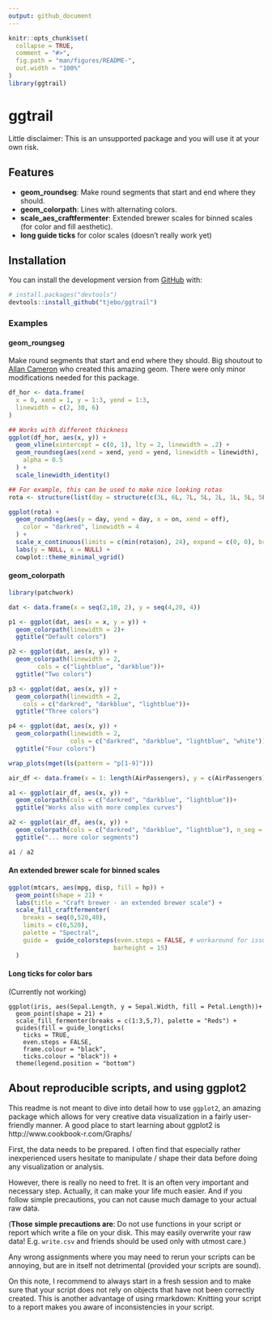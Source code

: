 ```yaml
---
output: github_document
---
```


<!-- README.md is generated from README.Rmd. Please edit that file -->


```r
knitr::opts_chunk$set(
  collapse = TRUE,
  comment = "#>",
  fig.path = "man/figures/README-",
  out.width = "100%"
)
library(ggtrail)

```

# ggtrail

<!-- badges: start -->
<!-- badges: end -->

Little disclaimer: This is an unsupported package and you will use it at your own risk. 

## Features
- **geom_roundseg**: Make round segments that start and end where they should. 
- **geom_colorpath**: Lines with alternating colors. 
- **scale_aes_craftfermenter**: Extended brewer scales for binned scales (for color and fill aesthetic).
- **long guide ticks** for color scales (doesn't really work yet)

## Installation
You can install the development version from [GitHub](https://github.com/) with:

``` r
# install.packages("devtools")
devtools::install_github("tjebo/ggtrail")
```

### Examples
#### geom_roungseg
Make round segments that start and end where they should. Big shoutout to [Allan Cameron](https://github.com/AllanCameron) who created this amazing geom. There were only minor modifications needed for this package. 
```r
df_hor <- data.frame(
  x = 0, xend = 1, y = 1:3, yend = 1:3,
  linewidth = c(2, 30, 6)
)

## Works with different thickness
ggplot(df_hor, aes(x, y)) +
  geom_vline(xintercept = c(0, 1), lty = 2, linewidth = .2) +
  geom_roundseg(aes(xend = xend, yend = yend, linewidth = linewidth),
    alpha = 0.5
  ) +
  scale_linewidth_identity()

## For example, this can be used to make nice looking rotas
rota <- structure(list(day = structure(c(3L, 6L, 7L, 5L, 2L, 1L, 5L, 5L, 7L, 1L, 7L, 2L, 3L, 4L, 1L), levels = c("Monday", "Tuesday", "Wednesday", "Thursday", "Friday", "Saturday", "Sunday"), class = "factor"), on = c(17.5, 7.5, 17.5, 6.5, 6.5, 11.5, 17.5, 21.3, 13.5, 15.5, 21.3, 19, 19, 7.5, 7.5), off = c(18.5, 8.75, 18.5, 7.5, 7.5, 12.75, 18.5, 22.75, 14.75, 16.75, 22.75, 19.75, 19.75, 8.75, 8.75)), row.names = c(15L, 44L, 31L, 36L, 6L, 43L, 23L, 26L, 39L, 5L, 34L, 12L, 16L, 1L, 41L), class = "data.frame")

ggplot(rota) +
  geom_roundseg(aes(y = day, yend = day, x = on, xend = off),
    color = "darkred", linewidth = 4
  ) +
  scale_x_continuous(limits = c(min(rota$on), 24), expand = c(0, 0), breaks = seq(0, 24, 4)) +
  labs(y = NULL, x = NULL) +
  cowplot::theme_minimal_vgrid()

```

#### geom_colorpath
```r
library(patchwork)

dat <- data.frame(x = seq(2,10, 2), y = seq(4,20, 4))

p1 <- ggplot(dat, aes(x = x, y = y)) +
  geom_colorpath(linewidth = 2)+
  ggtitle("Default colors")

p2 <- ggplot(dat, aes(x, y)) +
  geom_colorpath(linewidth = 2,
        cols = c("lightblue", "darkblue"))+
  ggtitle("Two colors")

p3 <- ggplot(dat, aes(x, y)) +
  geom_colorpath(linewidth = 2, 
    cols = c("darkred", "darkblue", "lightblue"))+
  ggtitle("Three colors")

p4 <- ggplot(dat, aes(x, y)) +
  geom_colorpath(linewidth = 2, 
                 cols = c("darkred", "darkblue", "lightblue", "white"))+
  ggtitle("Four colors")

wrap_plots(mget(ls(pattern = "p[1-9]")))

air_df <- data.frame(x = 1: length(AirPassengers), y = c(AirPassengers))

a1 <- ggplot(air_df, aes(x, y)) +
  geom_colorpath(cols = c("darkred", "darkblue", "lightblue"))+
  ggtitle("Works also with more complex curves")

a2 <- ggplot(air_df, aes(x, y)) +
  geom_colorpath(cols = c("darkred", "darkblue", "lightblue"), n_seg = 150)+
  ggtitle("... more color segments")

a1 / a2
```

#### An extended brewer scale for binned scales
```r
ggplot(mtcars, aes(mpg, disp, fill = hp)) +
  geom_point(shape = 21) +
  labs(title = "Craft brewer - an extended brewer scale") +
  scale_fill_craftfermenter(
    breaks = seq(0,520,40),
    limits = c(0,520),
    palette = "Spectral",
    guide =  guide_colorsteps(even.steps = FALSE, # workaround for issues #4019/#4100
                             barheight = 15) 
  )
```

#### Long ticks for color bars
(Currently not working)
```
ggplot(iris, aes(Sepal.Length, y = Sepal.Width, fill = Petal.Length))+
  geom_point(shape = 21) +
  scale_fill_fermenter(breaks = c(1:3,5,7), palette = "Reds") +
  guides(fill = guide_longticks(
    ticks = TRUE,
    even.steps = FALSE,
    frame.colour = "black",
    ticks.colour = "black")) +
  theme(legend.position = "bottom")
```


## About reproducible scripts, and using ggplot2
This readme is not meant to dive into detail how to use `ggplot2`, an amazing package which allows for very creative data visualization in a fairly user-friendly manner. A good place to start learning about ggplot2 is http://www.cookbook-r.com/Graphs/

First, the data needs to be prepared. I often find that especially rather inexperienced users hesitate to manipulate / shape their data before doing any visualization or analysis. 

However, there is really no need to fret. It is an often very important and necessary step. Actually, it can make your life much easier. And if you follow simple precautions, you can not cause much damage to your actual raw data. 

(**Those simple precautions are**: Do not use functions in your script or report which write a file on your disk. This may easily overwrite your raw data! E.g. `write.csv` and friends should be used only with utmost care.)

Any wrong assignments where you may need to rerun your scripts can be annoying, but are in itself not detrimental (provided your scripts are sound).

On this note, I recommend to always start in a fresh session and to make sure that your script does not rely on objects that have not been correctly created. This is another advantage of using rmarkdown: Knitting your script to a report makes you aware of inconsistencies in your script. 

